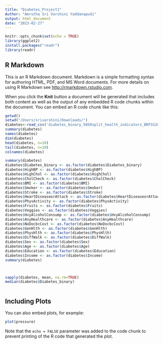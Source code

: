 ```yaml
---
title: "Diabetes_Project1"
Author: "Amrutha Sri Varshini Yaddanapudi"
output: html_document
date: "2023-02-27"
---
```


```r
knitr::opts_chunk$set(echo = TRUE)
library(ggplot2)
install.packages("readr")
library(readr)
```

## R Markdown

This is an R Markdown document. Markdown is a simple formatting syntax for authoring HTML, PDF, and MS Word documents. For more details on using R Markdown see <http://rmarkdown.rstudio.com>.

When you click the **Knit** button a document will be generated that includes both content as well as the output of any embedded R code chunks within the document. You can embed an R code chunk like this:

```r
getwd()
setwd("/Users/srivarshini/Downloads/")
diabetes<-read_csv('diabetes_binary_5050split_health_indicators_BRFSS2015.csv')
summary(diabetes)
names(diabetes)
dim(diabetes)
head(diabetes, n=10)
tail(diabetes, n=10)
colnames(diabetes)
```

         
```r

summary(diabetes)
diabetes$Diabetes_binary <- as.factor(diabetes$Diabetes_binary)
diabetes$HighBP <- as.factor(diabetes$HighBP)
diabetes$HighChol <- as.factor(diabetes$HighChol)
diabetes$CholCheck <- as.factor(diabetes$CholCheck)
diabetes$BMI <- as.factor(diabetes$BMI)
diabetes$Smoker <- as.factor(diabetes$Smoker)
diabetes$Stroke <- as.factor(diabetes$Stroke)
diabetes$HeartDiseaseorAttack <- as.factor(diabetes$HeartDiseaseorAttack)
diabetes$PhysActivity <- as.factor(diabetes$PhysActivity)
diabetes$Fruits <- as.factor(diabetes$Fruits)
diabetes$Veggies <- as.factor(diabetes$Veggies)
diabetes$HvyAlcoholConsump <- as.factor(diabetes$HvyAlcoholConsump)
diabetes$AnyHealthcare <- as.factor(diabetes$AnyHealthcare)
diabetes$NoDocbcCost <- as.factor(diabetes$NoDocbcCost)
diabetes$GenHlth <- as.factor(diabetes$GenHlth)
diabetes$PhysHlth <- as.factor(diabetes$PhysHlth)
diabetes$DiffWalk <- as.factor(diabetes$DiffWalk)
diabetes$Sex <- as.factor(diabetes$Sex)
diabetes$Age <- as.factor(diabetes$Age)
diabetes$Education <- as.factor(diabetes$Education)
diabetes$Income <- as.factor(diabetes$Income)
summary(diabetes)



sapply(diabetes, mean, na.rm=TRUE)
median(diabetes$Diabetes_binary)



```
         


## Including Plots

You can also embed plots, for example:

```r
plot(pressure)
```

Note that the `echo = FALSE` parameter was added to the code chunk to prevent printing of the R code that generated the plot.
